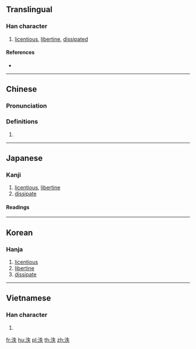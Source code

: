 ==Translingual==

===Han character===
{{Han char|rn=85|rad=水|as=05|sn=8|four=35130|canj=EHQO|ids=⿰氵失}}

# [[licentious]], [[libertine]], [[dissipated]]

====References====
* {{Han ref|kx=0615.090|dkj=17271|dj=1009.070|hdz=31587.070|uh=6CC6|ud=27846|bh=CCFC|bd=52476}}

----

==Chinese==
{{zh-forms}}

===Pronunciation===
{{zh-pron
|m=yì,dié
|c=jat6
|mn=e̍k/tia̍t
|mc=y
|oc=y
|ma=
|cat=a
}}

===Definitions===
{{zh-hanzi}}

# {{rfdef|lang=zh}}

{{zh-attn-split}}
----

==Japanese==

===Kanji===
{{ja-kanji|grade=|rs=水05}}

# [[licentious]], [[libertine]]
# [[dissipate]]

====Readings====
{{ja-readings|goon=[[いち]] (ichi)|kanon=[[いつ]] (itsu)|kun=[[あふれる]] (afureru)}}

----

==Korean==

===Hanja===
{{ko-hanja|hangeul=일|eumhun=|rv=il|mr=il|y=il}}

# [[licentious]]
# [[libertine]]
# [[dissipate]]

----

==Vietnamese==

===Han character===
{{vi-readings|rs=水05| hanviet = dật}}

# {{defn|lang=vi|sort=水05}}

[[fr:泆]]
[[hu:泆]]
[[pl:泆]]
[[th:泆]]
[[zh:泆]]